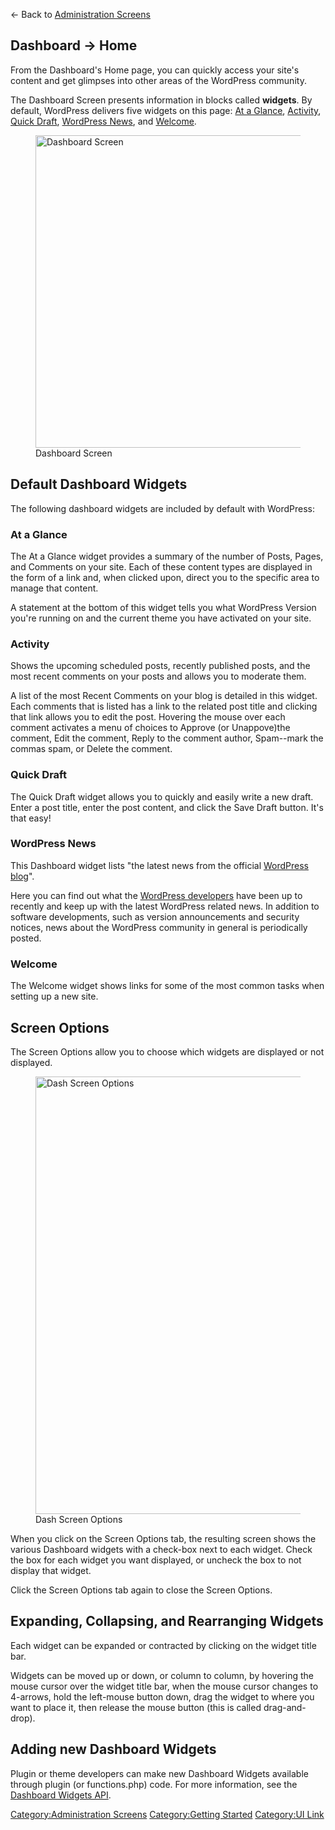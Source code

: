 {{Languages|
{{en|Dashboard Screen}}
{{fr|Tableau de bord}}
{{hr|Nadzorna ploča}}
{{ja|管理画面/ダッシュボード}}
{{pt-br|Sub-Painel Painel}}
{{zh-cn|控制板 控制板页面}}
{{zh-tw|控制板 控制板頁面}}
}}

&larr; Back to [[Administration Screens]]

==Dashboard &rarr; Home==

From the Dashboard's Home page, you can quickly access your site's content and get glimpses into other areas of the WordPress community. 

The Dashboard Screen presents information in blocks called '''widgets'''. By default, WordPress delivers five widgets on this page: [[#At a Glance|At a Glance]], [[#Activity|Activity]], [[#Quick Draft|Quick Draft]], [[#WordPress News|WordPress News]], and [[#Welcome|Welcome]].

[[Image:dashboard.png|500px|left|Dashboard Screen]]

==Default Dashboard Widgets==

The following dashboard widgets are included by default with WordPress:

===At a Glance===

The At a Glance widget provides a summary of the number of Posts, Pages, and Comments on your site. Each of these content types are displayed in the form of a link and, when clicked upon, direct you to the specific area to manage that content. 

A statement at the bottom of this widget tells you what WordPress Version you're running on and the current theme you have activated on your site.

===Activity===

Shows the upcoming scheduled posts, recently published posts, and the most recent comments on your posts and allows you to moderate them.

A list of the most Recent Comments on your blog is detailed in this widget. Each comments that is listed has a link to the related post title and clicking that link allows you to edit the post. Hovering the mouse over each comment activates a menu of choices to Approve (or Unappove)the comment, Edit the comment, Reply to the comment author, Spam--mark the commas spam, or Delete the comment.

===Quick Draft===

The Quick Draft widget allows you to quickly and easily write a new draft. Enter a post title, enter the post content, and click the Save Draft button. It's that easy!

===WordPress News===

This Dashboard widget lists "the latest news from the official [http://www.wordpress.org/development/ WordPress blog]". 

Here you can find out what the [http://wordpress.org/about/ WordPress developers] have been up to recently and keep up with the latest WordPress related news. In addition to software developments, such as version announcements and security notices, news about the WordPress community in general is periodically posted.

===Welcome===

The Welcome widget shows links for some of the most common tasks when setting up a new site.

==Screen Options==

The Screen Options allow you to choose which widgets are displayed or not displayed. 

[[Image:screenoptions.png|700px|left|Dash Screen Options]]


When you click on the Screen Options tab, the resulting screen shows the various Dashboard widgets with a check-box next to each widget. Check the box for each widget you want displayed, or uncheck the box to not display that widget.  

Click the Screen Options tab again to close the Screen Options.

==Expanding, Collapsing, and Rearranging Widgets==

Each widget can be expanded or contracted by clicking on the widget title bar.

Widgets can be moved up or down, or column to column, by hovering the mouse cursor over the widget title bar, when the mouse cursor changes to 4-arrows, hold the left-mouse button down, drag the widget to where you want to place it, then release the mouse button (this is called drag-and-drop).

==Adding new Dashboard Widgets==

Plugin or theme developers can make new Dashboard Widgets available through plugin (or functions.php) code. For more information, see the [[Dashboard Widgets API]].

{{Administration Screens Footer}}

[[Category:Administration Screens]]
[[Category:Getting Started]]
[[Category:UI Link]]